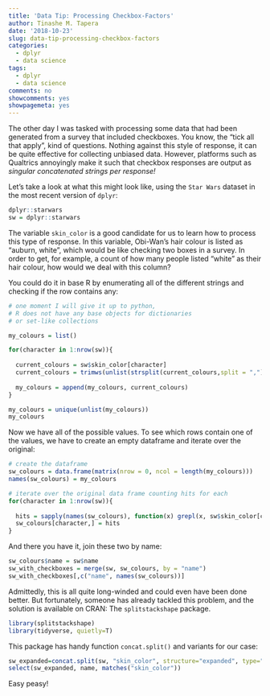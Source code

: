 ```yaml
---
title: 'Data Tip: Processing Checkbox-Factors'
author: Tinashe M. Tapera
date: '2018-10-23'
slug: data-tip-processing-checkbox-factors
categories:
  - dplyr
  - data science
tags:
  - dplyr
  - data science
comments: no
showcomments: yes
showpagemeta: yes
---
```


The other day I was tasked with processing some data that had been generated from a survey that included checkboxes. You know, the "tick all that apply", kind of questions. Nothing against this style of response, it can be quite effective for collecting unbiased data. However, platforms such as Qualtrics annoyingly make it such that checkbox responses are output as *singular concatenated strings per response!*

Let's take a look at what this might look like, using the `Star Wars` dataset in the most recent version of `dplyr`:

```r
dplyr::starwars
sw = dplyr::starwars
```

The variable `skin_color` is a good candidate for us to learn how to process this type of response. In this variable, Obi-Wan's hair colour is listed as "auburn, white", which would be like checking two boxes in a survey. In order to get, for example, a count of how many people listed "white" as their hair colour, how would we deal with this column?

You could do it in base R by enumerating all of the different strings and checking if the row contains any:

```r
# one moment I will give it up to python,
# R does not have any base objects for dictionaries
# or set-like collections

my_colours = list() 

for(character in 1:nrow(sw)){
  
  current_colours = sw$skin_color[character]
  current_colours = trimws(unlist(strsplit(current_colours,split = ",")))
  
  my_colours = append(my_colours, current_colours)
}

my_colours = unique(unlist(my_colours))
my_colours
```

Now we have all of the possible values. To see which rows contain one of the values, we have to create an empty dataframe and iterate over the original:

```r
# create the dataframe
sw_colours = data.frame(matrix(nrow = 0, ncol = length(my_colours)))
names(sw_colours) = my_colours

# iterate over the original data frame counting hits for each
for(character in 1:nrow(sw)){
  
  hits = sapply(names(sw_colours), function(x) grepl(x, sw$skin_color[character]), USE.NAMES = FALSE)
  sw_colours[character,] = hits
}
```

And there you have it, join these two by name:

```r
sw_colours$name = sw$name
sw_with_checkboxes = merge(sw, sw_colours, by = "name")
sw_with_checkboxes[,c("name", names(sw_colours))]
```

Admittedly, this is all quite long-winded and could even have been done better. But fortunately, someone has already tackled this problem, and the solution is available on CRAN: The `splitstackshape` package.

```r
library(splitstackshape)
library(tidyverse, quietly=T)
```

This package has handy function `concat.split()` and variants for our case:

```r
sw_expanded=concat.split(sw, "skin_color", structure="expanded", type="character", fill = 0)
select(sw_expanded, name, matches("skin_color"))
```

Easy peasy!

